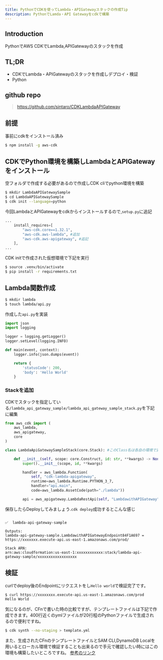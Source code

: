 ```yaml
---
title: PythonでCDKを使ってLambda・APIGatewayスタックの作成Tip
description: PythonでLamda・API Gatewayをcdkで構築
---
```


## Introduction
PythonでAWS CDKでLambda,APIGatewayのスタックを作成

## TL;DR
- CDKでLambda・APIGatewayのスタックを作成しデプロイ・検証
- Python

## github repo

> https://github.com/sintaro/CDKLambdaAPIGateway

## 前提
事前にcdkをインストール済み

```sh title=cdkのインストール
$ npm install -g aws-cdk
```

## CDKでPython環境を構築しLambdaとAPIGatewayをインストール

空フォルダで作成する必要があるので作成しCDK cliでpython環境を構築

```sh title=cdk cliでpython環境の構築
$ mkdir LambdaAPIGatewaySample
$ cd LambdaAPIGatewaySample
$ cdk init --language=python
```

今回LambdaとAPIGatewayをcdkからインストールするので,`setup.py`に追記

```python title=setup.py
...
    install_requires=[
        "aws-cdk.core==1.32.1",
        "aws-cdk.aws-lambda", #追加
        "aws-cdk.aws-apigateway", #追記
    ],
...
```

CDK initで作成された仮想環境で下記を実行

```sh 
$ source .venv/bin/activate
$ pip install -r requirements.txt
```

## Lambda関数作成

```sh
$ mkdir lambda
$ touch lambda/api.py
```

作成した`api.py`を実装

```python title=api.py
import json
import logging

logger = logging.getLogger()
logger.setLevel(logging.INFO)

def main(event, context):
    logger.info(json.dumps(event))

    return {
        'statusCode': 200,
        'body': 'Hello World'
    }
```

### Stackを追加

CDKでスタックを指定している`/lambda_api_gateway_sample/lambda_api_gateway_sample_stack.py`を下記に編集

```python title=lambda_api_gateway_sample_stack.py
from aws_cdk import (
    aws_lambda,
    aws_apigateway,
    core
)

class LambdaApiGatewaySampleStack(core.Stack): #このClass名は各自の環境で変わるので注意

    def __init__(self, scope: core.Construct, id: str, **kwargs) -> None:
        super().__init__(scope, id, **kwargs)

        handler = aws_lambda.Function(
            self, "cdk-lambda-apigateway",
            runtime=aws_lambda.Runtime.PYTHON_3_7,
            handler="api.main",
            code=aws_lambda.AssetCode(path="./lambda"))

        api = aws_apigateway.LambdaRestApi(self, "LambdawithAPIGateway", handler=handler) #第二引数のAPIGatewayの命名は
```


保存したらDeployしてみましょう.`cdk deploy`成功するとこんな感じ

```title=deploy成功

✅  lambda-api-gateway-sample

Outputs:
lambda-api-gateway-sample.LambdawithAPIGatewayEndpoint84F1A697 = https://xxxxxxx.execute-api.us-east-1.amazonaws.com/prod/

Stack ARN:
arn:aws:cloudformation:us-east-1:xxxxxxxxxxxx:stack/lambda-api-gateway-sample/xxxxxxxxxxxxxxxxxx
```

## 検証

curlでdeploy後のEndpointにリクエストをし`Hello world`で検証完了です。

```sh 
$ curl https://xxxxxxxx.execute-api.us-east-1.amazonaws.com/prod
Hello World
```

気になるのが、CFnで書いた時の比較ですが、テンプレートファイルは下記で作成できます。400行近くのymlファイルが20行程のPythonファイルで生成されるので便利ですね。

```sh
$ cdk synth --no-staging > template.yml
```

また、生成されたCFnのテンプレートファイルとSAM CLI,DynamoDB Localを用いるとローカル環境で検証することも出来るので手元で確認したい時にはこの環境も構築したいところですね。
[参考のリンク](https://dev.classmethod.jp/articles/cdk-local-develop/)
